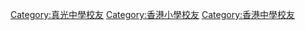 {{Category more|香港真光中學}}  

[[Category:真光中學校友|Category:真光中學校友]]
[[Category:香港小學校友|Category:香港小學校友]]
[[Category:香港中學校友|Category:香港中學校友]]